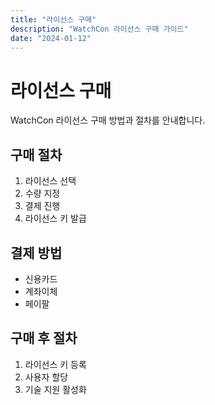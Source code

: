 ```yaml
---
title: "라이선스 구매"
description: "WatchCon 라이선스 구매 가이드"
date: "2024-01-12"
---
```


# 라이선스 구매

WatchCon 라이선스 구매 방법과 절차를 안내합니다.

## 구매 절차

1. 라이선스 선택
2. 수량 지정
3. 결제 진행
4. 라이선스 키 발급

## 결제 방법

- 신용카드
- 계좌이체
- 페이팔

## 구매 후 절차

1. 라이선스 키 등록
2. 사용자 할당
3. 기술 지원 활성화

